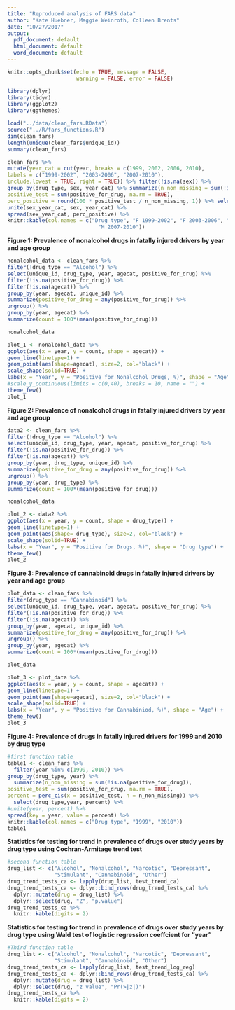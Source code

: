 ```yaml
---
title: "Reproduced analysis of FARS data"
author: "Kate Huebner, Maggie Weinroth, Colleen Brents"
date: "10/27/2017"
output:
  pdf_document: default
  html_document: default
  word_document: default
---
```


```r
knitr::opts_chunk$set(echo = TRUE, message = FALSE,
                      warning = FALSE, error = FALSE)
```

```r
library(dplyr) 
library(tidyr) 
library(ggplot2)
library(ggthemes)
```

```r
load("../data/clean_fars.RData") 
source("../R/fars_functions.R")
dim(clean_fars)
length(unique(clean_fars$unique_id))
summary(clean_fars)

```

```r
clean_fars %>%
mutate(year_cat = cut(year, breaks = c(1999, 2002, 2006, 2010),
labels = c("1999-2002", "2003-2006", "2007-2010"),
include.lowest = TRUE, right = TRUE)) %>% filter(!is.na(sex)) %>%
group_by(drug_type, sex, year_cat) %>% summarize(n_non_missing = sum(!is.na(positive_for_drug)),
positive_test = sum(positive_for_drug, na.rm = TRUE),
perc_positive = round(100 * positive_test / n_non_missing, 1)) %>% select(drug_type, sex, year_cat, perc_positive) %>%
unite(sex_year_cat, sex, year_cat) %>%
spread(sex_year_cat, perc_positive) %>%
knitr::kable(col.names = c("Drug type", "F 1999-2002", "F 2003-2006", "F 2007-2010", "M 1999-2002", "M 2003-2006",
                             "M 2007-2010"))
```

**Figure 1: Prevalence of nonalcohol drugs in fatally injured drivers by year and age group**

```r

nonalcohol_data <- clean_fars %>%
filter(!drug_type == "Alcohol") %>%
select(unique_id, drug_type, year, agecat, positive_for_drug) %>%
filter(!is.na(positive_for_drug)) %>%
filter(!is.na(agecat)) %>%
group_by(year, agecat, unique_id) %>% 
summarize(positive_for_drug = any(positive_for_drug)) %>% 
ungroup() %>% 
group_by(year, agecat) %>%
summarize(count = 100*(mean(positive_for_drug)))

nonalcohol_data

plot_1 <- nonalcohol_data %>%
ggplot(aes(x = year, y = count, shape = agecat)) +
geom_line(linetype=1) +
geom_point(aes(shape=agecat), size=2, col="black") + 
scale_shape(solid=TRUE) + 
labs(x = "Year", y = "Positive for Nonalcohol Drugs, %)", shape = "Age") +
#scale_y_continuous(limits = c(0,40), breaks = 10, name = "") +
theme_few()
plot_1

```

**Figure 2: Prevalence of nonalcohol drugs in fatally injured drivers by year and age group**

```r
data2 <- clean_fars %>%
filter(!drug_type == "Alcohol") %>%
select(unique_id, drug_type, year, agecat, positive_for_drug) %>%
filter(!is.na(positive_for_drug)) %>%
filter(!is.na(agecat)) %>%
group_by(year, drug_type, unique_id) %>% 
summarize(positive_for_drug = any(positive_for_drug)) %>% 
ungroup() %>% 
group_by(year, drug_type) %>%
summarize(count = 100*(mean(positive_for_drug)))

nonalcohol_data

plot_2 <- data2 %>%
ggplot(aes(x = year, y = count, shape = drug_type)) +
geom_line(linetype=1) +
geom_point(aes(shape= drug_type), size=2, col="black") + 
scale_shape(solid=TRUE) + 
labs(x = "Year", y = "Positive for Drugs, %)", shape = "Drug type") +
theme_few()
plot_2
```

**Figure 3: Prevalence of cannabinoid drugs in fatally injured drivers by year and age group **

```r

plot_data <- clean_fars %>%
filter(drug_type == "Cannabinoid") %>%
select(unique_id, drug_type, year, agecat, positive_for_drug) %>%
filter(!is.na(positive_for_drug)) %>%
filter(!is.na(agecat)) %>%
group_by(year, agecat, unique_id) %>% 
summarize(positive_for_drug = any(positive_for_drug)) %>% 
ungroup() %>% 
group_by(year, agecat) %>%
summarize(count = 100*(mean(positive_for_drug)))

plot_data

plot_3 <- plot_data %>%
ggplot(aes(x = year, y = count, shape = agecat)) +
geom_line(linetype=1) +
geom_point(aes(shape=agecat), size=2, col="black") + 
scale_shape(solid=TRUE) + 
labs(x = "Year", y = "Positive for Cannabiniod, %)", shape = "Age") +
theme_few()
plot_3
```

**Figure 4: Prevalence of drugs in fatally injured drivers for 1999 and 2010 by drug type** 

```r
#first function table
table1 <- clean_fars %>%
  filter(year %in% c(1999, 2010)) %>% 
group_by(drug_type, year) %>% 
  summarize(n_non_missing = sum(!is.na(positive_for_drug)),
positive_test = sum(positive_for_drug, na.rm = TRUE),
percent = perc_cis(x = positive_test, n = n_non_missing)) %>% 
  select(drug_type,year, percent) %>%
#unite(year, percent) %>%
spread(key = year, value = percent) %>%
knitr::kable(col.names = c("Drug type", "1999", "2010"))
table1
```

**Statistics for testing for trend in prevalence of drugs over study years by drug type using Cochran-Armitage trend test** 

```r
#second function table
drug_list <- c("Alcohol", "Nonalcohol", "Narcotic", "Depressant",
               "Stimulant", "Cannabinoid", "Other")
drug_trend_tests_ca <- lapply(drug_list, test_trend_ca)
drug_trend_tests_ca <- dplyr::bind_rows(drug_trend_tests_ca) %>%
  dplyr::mutate(drug = drug_list) %>%
  dplyr::select(drug, "Z", "p.value")
drug_trend_tests_ca %>%
  knitr::kable(digits = 2)
```

**Statistics for testing for trend in prevalence of drugs over study years by drug type using Wald test of logistic regression coeffcient for “year”**

```r
#Third function table
drug_list <- c("Alcohol", "Nonalcohol", "Narcotic", "Depressant",
               "Stimulant", "Cannabinoid", "Other")
drug_trend_tests_ca <- lapply(drug_list, test_trend_log_reg)
drug_trend_tests_ca <- dplyr::bind_rows(drug_trend_tests_ca) %>%
  dplyr::mutate(drug = drug_list) %>%
  dplyr::select(drug, "z value", "Pr(>|z|)")
drug_trend_tests_ca %>%
  knitr::kable(digits = 2)

```